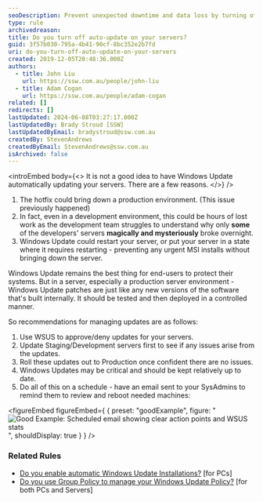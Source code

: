 ```yaml
---
seoDescription: Prevent unexpected downtime and data loss by turning off auto-update on servers and instead using a controlled update process with WSUS.
type: rule
archivedreason:
title: Do you turn off auto-update on your servers?
guid: 3f57b030-795a-4b41-90cf-8bc352e2b7fd
uri: do-you-turn-off-auto-update-on-your-servers
created: 2019-12-05T20:48:36.000Z
authors:
  - title: John Liu
    url: https://ssw.com.au/people/john-liu
  - title: Adam Cogan
    url: https://ssw.com.au/people/adam-cogan
related: []
redirects: []
lastUpdated: 2024-06-08T03:27:17.000Z
lastUpdatedBy: Brady Stroud [SSW]
lastUpdatedByEmail: bradystroud@ssw.com.au
createdBy: StevenAndrews
createdByEmail: StevenAndrews@ssw.com.au
isArchived: false
---
```


<introEmbed
  body={<>
It is not a good idea to have Windows Update automatically updating your servers. There are a few reasons.
  </>}
/>
1. The hotfix could bring down a production environment. (This issue previously happened)
2. In fact, even in a development environment, this could be hours of lost work as the development team struggles to understand why only
   **some** of the developers' servers **magically and mysteriously** broke overnight.
3. Windows Update could restart your server, or put your server in a state where it requires restarting - preventing any urgent MSI installs without bringing down the server.

Windows Update remains the best thing for end-users to protect their systems. But in a server, especially a production server environment - Windows Update patches are just like any new versions of the software that's built internally. It should be tested and then deployed in a controlled manner.

So recommendations for managing updates are as follows:

1. Use WSUS to approve/deny updates for your servers.
2. Update Staging/Development servers first to see if any issues arise from the updates.
3. Roll these updates out to Production once confident there are no issues.
4. Windows Updates may be critical and should be kept relatively up to date.
5. Do all of this on a schedule - have an email sent to your SysAdmins to remind them to review and reboot needed machines:

<figureEmbed figureEmbed={ {
  preset: "goodExample",
  figure: "![Good Example: Scheduled email showing clear action points and WSUS stats](/uploads/rules/do-you-turn-off-auto-update-on-your-servers/WSUSReport.png)",
  shouldDisplay: true
} } />


### Related Rules

- [Do you enable automatic Windows Update Installations?](/do-you-disable-automatic-windows-update-installations) [for PCs]
- [Do you use Group Policy to manage your Windows Update Policy?](/do-you-use-group-policy-to-manage-your-windows-update-policy) [for both PCs and Servers]
